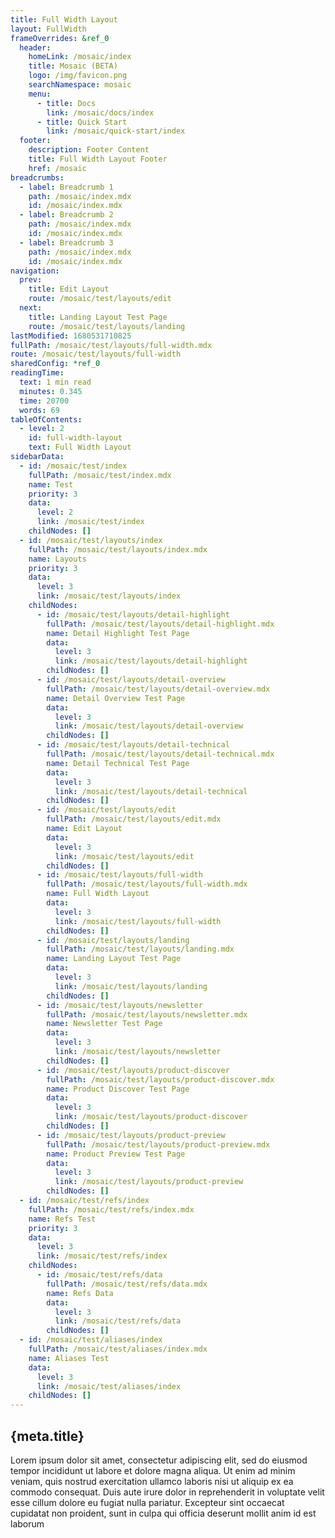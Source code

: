 ```yaml
---
title: Full Width Layout
layout: FullWidth
frameOverrides: &ref_0
  header:
    homeLink: /mosaic/index
    title: Mosaic (BETA)
    logo: /img/favicon.png
    searchNamespace: mosaic
    menu:
      - title: Docs
        link: /mosaic/docs/index
      - title: Quick Start
        link: /mosaic/quick-start/index
  footer:
    description: Footer Content
    title: Full Width Layout Footer
    href: /mosaic
breadcrumbs:
  - label: Breadcrumb 1
    path: /mosaic/index.mdx
    id: /mosaic/index.mdx
  - label: Breadcrumb 2
    path: /mosaic/index.mdx
    id: /mosaic/index.mdx
  - label: Breadcrumb 3
    path: /mosaic/index.mdx
    id: /mosaic/index.mdx
navigation:
  prev:
    title: Edit Layout
    route: /mosaic/test/layouts/edit
  next:
    title: Landing Layout Test Page
    route: /mosaic/test/layouts/landing
lastModified: 1680531710825
fullPath: /mosaic/test/layouts/full-width.mdx
route: /mosaic/test/layouts/full-width
sharedConfig: *ref_0
readingTime:
  text: 1 min read
  minutes: 0.345
  time: 20700
  words: 69
tableOfContents:
  - level: 2
    id: full-width-layout
    text: Full Width Layout
sidebarData:
  - id: /mosaic/test/index
    fullPath: /mosaic/test/index.mdx
    name: Test
    priority: 3
    data:
      level: 2
      link: /mosaic/test/index
    childNodes: []
  - id: /mosaic/test/layouts/index
    fullPath: /mosaic/test/layouts/index.mdx
    name: Layouts
    priority: 3
    data:
      level: 3
      link: /mosaic/test/layouts/index
    childNodes:
      - id: /mosaic/test/layouts/detail-highlight
        fullPath: /mosaic/test/layouts/detail-highlight.mdx
        name: Detail Highlight Test Page
        data:
          level: 3
          link: /mosaic/test/layouts/detail-highlight
        childNodes: []
      - id: /mosaic/test/layouts/detail-overview
        fullPath: /mosaic/test/layouts/detail-overview.mdx
        name: Detail Overview Test Page
        data:
          level: 3
          link: /mosaic/test/layouts/detail-overview
        childNodes: []
      - id: /mosaic/test/layouts/detail-technical
        fullPath: /mosaic/test/layouts/detail-technical.mdx
        name: Detail Technical Test Page
        data:
          level: 3
          link: /mosaic/test/layouts/detail-technical
        childNodes: []
      - id: /mosaic/test/layouts/edit
        fullPath: /mosaic/test/layouts/edit.mdx
        name: Edit Layout
        data:
          level: 3
          link: /mosaic/test/layouts/edit
        childNodes: []
      - id: /mosaic/test/layouts/full-width
        fullPath: /mosaic/test/layouts/full-width.mdx
        name: Full Width Layout
        data:
          level: 3
          link: /mosaic/test/layouts/full-width
        childNodes: []
      - id: /mosaic/test/layouts/landing
        fullPath: /mosaic/test/layouts/landing.mdx
        name: Landing Layout Test Page
        data:
          level: 3
          link: /mosaic/test/layouts/landing
        childNodes: []
      - id: /mosaic/test/layouts/newsletter
        fullPath: /mosaic/test/layouts/newsletter.mdx
        name: Newsletter Test Page
        data:
          level: 3
          link: /mosaic/test/layouts/newsletter
        childNodes: []
      - id: /mosaic/test/layouts/product-discover
        fullPath: /mosaic/test/layouts/product-discover.mdx
        name: Product Discover Test Page
        data:
          level: 3
          link: /mosaic/test/layouts/product-discover
        childNodes: []
      - id: /mosaic/test/layouts/product-preview
        fullPath: /mosaic/test/layouts/product-preview.mdx
        name: Product Preview Test Page
        data:
          level: 3
          link: /mosaic/test/layouts/product-preview
        childNodes: []
  - id: /mosaic/test/refs/index
    fullPath: /mosaic/test/refs/index.mdx
    name: Refs Test
    priority: 3
    data:
      level: 3
      link: /mosaic/test/refs/index
    childNodes:
      - id: /mosaic/test/refs/data
        fullPath: /mosaic/test/refs/data.mdx
        name: Refs Data
        data:
          level: 3
          link: /mosaic/test/refs/data
        childNodes: []
  - id: /mosaic/test/aliases/index
    fullPath: /mosaic/test/aliases/index.mdx
    name: Aliases Test
    data:
      level: 3
      link: /mosaic/test/aliases/index
    childNodes: []
---
```

## {meta.title}

Lorem ipsum dolor sit amet, consectetur adipiscing elit, sed do eiusmod tempor incididunt ut labore et dolore magna aliqua.
Ut enim ad minim veniam, quis nostrud exercitation ullamco laboris nisi ut aliquip ex ea commodo consequat.
Duis aute irure dolor in reprehenderit in voluptate velit esse cillum dolore eu fugiat nulla pariatur.
Excepteur sint occaecat cupidatat non proident, sunt in culpa qui officia deserunt mollit anim id est laborum
